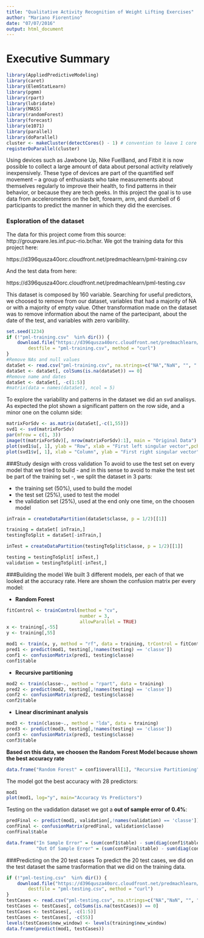 ```yaml
---
title: "Qualitative Activity Recognition of Weight Lifting Exercises"
author: "Mariano Fiorentino"
date: "07/07/2016"
output: html_document
---
```


# Executive Summary
```r
library(AppliedPredictiveModeling)
library(caret)
library(ElemStatLearn)
library(pgmm)
library(rpart)
library(lubridate)
library(MASS)
library(randomForest)
library(forecast)
library(e1071)
library(parallel)
library(doParallel)
cluster <- makeCluster(detectCores() - 1) # convention to leave 1 core for OS
registerDoParallel(cluster)
```

Using devices such as Jawbone Up, Nike FuelBand, and Fitbit it is now possible to collect a large amount of data about personal activity relatively inexpensively. These type of devices are part of the quantified self movement – a group of enthusiasts who take measurements about themselves regularly to improve their health, to find patterns in their behavior, or because they are tech geeks.
In this project the goal is to use data from accelerometers on the belt, forearm, arm, and dumbell of 6 participants to predict the manner in which they did the exercises.

### Esploration of the dataset
The data for this project come from this source: http://groupware.les.inf.puc-rio.br/har. We got the training data for this project here:

https://d396qusza40orc.cloudfront.net/predmachlearn/pml-training.csv

And the test data from here:

https://d396qusza40orc.cloudfront.net/predmachlearn/pml-testing.csv

This dataset is composed by 160 variable. Searching for useful predictors, we choosed to remove from our dataset, variables that had a majority of NA or with a majority of empty value. Other transformation made on the dataset was to remove information about the name of the partecipant, about the date of the test, and variables with zero varibility.


```r
set.seed(1234)
if (!"pml-training.csv"  %in% dir()) {
    download.file("https://d396qusza40orc.cloudfront.net/predmachlearn/pml-training.csv", 
        destfile = "pml-training.csv", method = "curl")
}
#Remove NAs and null values
dataSet <- read.csv("pml-training.csv", na.strings=c("NA","NaN", "", " "))
dataSet <- dataSet[, colSums(is.na(dataSet)) == 0]
#Remove name and dates
dataSet <- dataSet[, -c(1:5)]
#matrix(data = names(dataSet), ncol = 5)
```
To explore the variability and patterns in the dataset we did an svd analisys. As expected the plot shown a significant pattern on the row side, and a minor one on the column side:

```r
matrixForSdv <- as.matrix(dataSet[,-c(1,55)])
svd1 <- svd(matrixForSdv)
par(mfrow = c(1, 3))
image(t(matrixForSdv)[, nrow(matrixForSdv):1], main = "Original Data")
plot(svd1$u[, 1], ylab = "Row", xlab = "First left singular vector",pch = 19)
plot(svd1$v[, 1], xlab = "Column", ylab = "First right singular vector", pch = 19)
```

###Study design with cross validation
To avoid to use the test set on every model that we tried to build - and in this sense to avoid to make the test set be part of the training set -, we split the dataset in 3 parts:

- the training set (50%), used to build the model
- the test set (25%), used to test the model
- the validation set (25%), used at the end only one time, on the choosen model

```r
inTrain = createDataPartition(dataSet$classe, p = 1/2)[[1]]

training = dataSet[ inTrain,]
testingToSplit = dataSet[-inTrain,]

inTest = createDataPartition(testingToSplit$classe, p = 1/2)[[1]]

testing = testingToSplit[ inTest,]
validation = testingToSplit[-inTest,]

```
###Building the model
We built 3 different models, per each of that we looked at the accuracy rate. Here are shown the confusion matrix per every model:

- **Random Forest**
```r
fitControl <- trainControl(method = "cv",
                           number = 3,
                           allowParallel = TRUE)
x <- training[,-55]
y <- training[,55]

mod1 <- train(x, y, method = "rf", data = training, trControl = fitControl)
pred1 <- predict(mod1, testing[,!names(testing) == 'classe'])
conf1 <- confusionMatrix(pred1, testing$classe)
conf1$table
```

- **Recursive partitioning**

```r
mod2 <- train(classe~., method = "rpart", data = training)
pred2 <- predict(mod2, testing[,!names(testing) == 'classe'])
conf2 <- confusionMatrix(pred2, testing$classe)
conf2$table
```

- **Linear discriminant analysis**

```r
mod3 <- train(classe~., method = "lda", data = training)
pred3 <- predict(mod3, testing[,!names(testing) == 'classe'])
conf3 <- confusionMatrix(pred3, testing$classe)
conf3$table
```

**Based on this data, we choosen the Random Forest Model because shown the best accuracy rate**

```r
data.frame("Random Forest" = conf1$overall[1], "Recursive Partitioning" = conf2$overall[1], "Linear Discriminant Analisys" = conf3$overall[1])
```
The model got the best accuracy with 28 predictors:

```r
mod1
plot(mod1, log="y", main="Accuracy Vs Predictors")
```

Testing on the vadidation dataset we got a **out of sample error of 0.4%**:

```r
predFinal <- predict(mod1, validation[,!names(validation) == 'classe'])
confFinal <- confusionMatrix(predFinal, validation$classe)
confFinal$table

data.frame("In Sample Error" = (sum(conf1$table) - sum(diag(conf1$table)))/sum(diag(conf1$table))*100,
           "Out Of Sample Error" = (sum(confFinal$table) - sum(diag(confFinal$table)))/sum(diag(confFinal$table))*100)
```
###Predicting on the 20 test cases
To predict the 20 test cases, we did on the test dataset the same trasformation that we did on the training data. 

```r
if (!"pml-testing.csv"  %in% dir()) {
    download.file("https://d396qusza40orc.cloudfront.net/predmachlearn/pml-testing.csv", 
        destfile = "pml-testing.csv", method = "curl")
}
testCases <- read.csv("pml-testing.csv", na.strings=c("NA","NaN", "", " "))
testCases <- testCases[, colSums(is.na(testCases)) == 0]
testCases <- testCases[, -c(1:5)]
testCases <- testCases[, -c(55)]
levels(testCases$new_window) <- levels(training$new_window)
data.frame(predict(mod1, testCases))
```